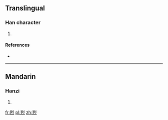==Translingual==

===Han character===
{{Han char|rn=86|rad=火|as=09|sn=13|four=|canj=VNF,XVNF}}

# {{defn|Han|sort=火09}}

====References====
* {{Han ref|kx=0678.140|dkj=19240|dj=1090.040|hdz=32222.030|uh=716D|ud=29037}}

----

==Mandarin==

===Hanzi===
{{cmn-hanzi|pin=[[bāo]] ([[bao1]]), [[liè]] ([[lie4]])|wg=pao<sup>1</sup>, lieh<sup>4</sup>}}

# {{defn|lang=cmn|sort=火09}}

[[fr:煭]]
[[pl:煭]]
[[zh:煭]]